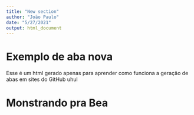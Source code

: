 ```yaml
---
title: "New section"
author: "João Paulo"
date: "5/27/2021"
output: html_document
---
```


# Exemplo de aba nova

Esse é um html gerado apenas para aprender como funciona a geração de abas em sites do GitHub uhul

# Monstrando pra Bea